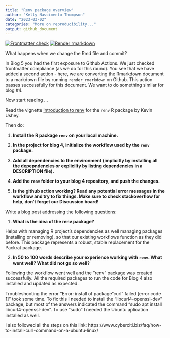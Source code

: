 ```yaml
---
title: "Renv package overview"
author: "Kelly Nascimento Thompson"
date: "2023-03-02"
categories: "More on reproducibility..."
output: github_document
---
```


<!-- README.md is generated from README.Rmd. Please edit that file -->
<!-- badges: start -->
[![Frontmatter check](../../actions/workflows/check-yaml.yaml/badge.svg)](../../actions/workflows/check-yaml.yaml)
[![Render rmarkdown](../../actions/workflows/render-rmarkdown.yaml/badge.svg)](../../actions/workflows/render-rmarkdown.yaml)
<!-- badges: end -->

What happens when we change the Rmd file and commit?

In Blog 5 you had the first exposure to Github Actions. 
We just checked frontmatter compliance (as we do for this round).
You see that we have added a second action - here, we are converting the Rmarkdown document to a markdown file by running `render_rmarkdown` on Github. This action passes successfully for this document. We want to do something similar for blog #4.


Now start reading ...


Read the vignette [Introduction to renv](https://rstudio.github.io/renv/articles/renv.html) for the `renv` R package by Kevin Ushey.

Then do:

1. **Install the R package `renv` on your local machine.**

2. **In the project for blog 4, initialize the workflow used by the `renv` package.**

3. **Add all dependencies to the environment (implicitly by installing all the depepndencies or explicilty by listing dependencies in a DESCRIPTION file).**

4. **Add the `renv` folder to your blog 4 repository, and push the changes.**

5. **Is the github action working? Read any potential error messages in the workflow and try to fix things. Make sure to check stackoverflow for help, don't forget our Discussion board!**


Write a blog post addressing the following questions: 

1. **What is the idea of the renv package?**

Helps with managing R project's dependencies as well managing packages (installing or removing), so that our existing workflows function as they did before. This package represents a robust, stable replacement for the Packrat package.

2. **In 50 to 100 words describe your experience working with `renv`. What went well? What did not go so well?**

Following the workflow went well and the "renv" package was created successfully. All the required packages to run the code for Blog 4 also installed and updated as expected.

Troubleshooting the error "Error: install of package "curl" failed [error code 1]" took some time.
To fix this I needed to install the "libcurl4-openssl-dev" package, but most of the answers indicated the command "sudo apt install libcurl4-openssl-dev". To use "sudo" I needed the Ubuntu aplication installed as well.

I also followed all the steps on this link: https://www.cyberciti.biz/faq/how-to-install-curl-command-on-a-ubuntu-linux/



